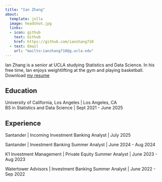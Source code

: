 ```yaml
---
title: "Ian Zhang"
about:
  template: jolla
  image: headshot.jpg
  links:
  - icon: github
    text: Github
    href: https://github.com/ianzhang710
  - text: Email
    url: "mailto:ianzhang710@g.ucla.edu"
---
```


Ian Zhang is a senior at UCLA studying Statistics and Data Science. In his free time, Ian enjoys weightlifting at the gym and playing basketball. Download [my resume](/Ian_Zhang_Resume.pdf)

## Education

University of California, Los Angeles \| Los Angeles, CA  
BS in Statistics and Data Science \| Sept 2021 - June 2025


## Experience

Santander \| Incoming Investment Banking Analyst \| July 2025  

Santander \| Investment Banking Summer Analyst \| June 2024 - Aug 2024  

K1 Investment Management \| Private Equity Summer Analyst \| June 2023 - Aug 2023  

Watertower Advisors \| Investment Banking Summer Analyst \| June 2022 - Sep 2022  
